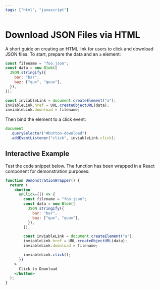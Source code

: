 ```yaml
---
tags: ["html", "javascript"]
---
```


# Download JSON Files via HTML

A short guide on creating an HTML link for users to click and download JSON files. To start, prepare the data and an `a` element:

```javascript
const filename = "foo.json";
const data = new Blob([
  JSON.stringify({
    bar: "bar",
    baz: ["qux", "quux"],
  }),
]);

const inviableLink = document.createElement("a");
inviableLink.href = URL.createObjectURL(data);
inviableLink.download = filename;
```

Then bind the element to a click event:

```javascript
document
  .querySelector("#button-download")
  .addEventListener("click", inviableLink.click);
```

## Interactive Example

Test the code snippet below. The function has been wrapped in a React component for demonstration purposes:

```jsx live
function DemonstrationWrapper() {
  return (
    <button
      onClick={() => {
        const filename = "foo.json";
        const data = new Blob([
          JSON.stringify({
            bar: "bar",
            baz: ["qux", "quux"],
          }),
        ]);

        const inviableLink = document.createElement("a");
        inviableLink.href = URL.createObjectURL(data);
        inviableLink.download = filename;

        inviableLink.click();
      }}
    >
      Click to Download
    </button>
  );
}
```
